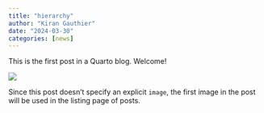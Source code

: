 ```yaml
---
title: "hierarchy"
author: "Kiran Gauthier"
date: "2024-03-30"
categories: [news]
---
```


This is the first post in a Quarto blog. Welcome!

![](thumbnail.jpg)

Since this post doesn't specify an explicit `image`, the first image in the post will be used in the listing page of posts.
